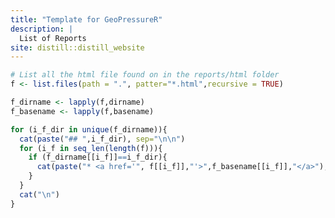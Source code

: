 ```yaml
---
title: "Template for GeoPressureR"
description: |
  List of Reports
site: distill::distill_website
---
```


```r
# List all the html file found on in the reports/html folder
f <- list.files(path = ".", patter="*.html",recursive = TRUE)

f_dirname <- lapply(f,dirname)
f_basename <- lapply(f,basename)

for (i_f_dir in unique(f_dirname)){
  cat(paste("## ",i_f_dir), sep="\n\n")
  for (i_f in seq_len(length(f))){
    if (f_dirname[[i_f]]==i_f_dir){
      cat(paste("* <a href='", f[[i_f]],"'>",f_basename[[i_f]],"</a>"), sep="\n")
    }
  }
  cat("\n")
}


```
